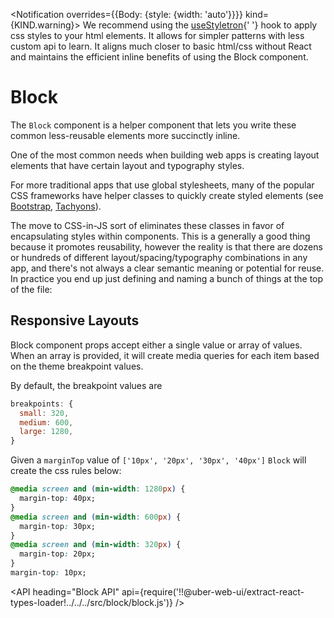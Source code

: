 <!--
Copyright (c) 2018-2019 Uber Technologies, Inc.

This source code is licensed under the MIT license found in the
LICENSE file in the root directory of this source tree.
-->





<Notification overrides={{Body: {style: {width: 'auto'}}}} kind={KIND.warning}>
  We recommend using the <a href="/components/use-styletron">useStyletron</a>{' '}
  hook to apply css styles to your html elements. It allows for simpler patterns
  with less custom api to learn. It aligns much closer to basic html/css without
  React and maintains the efficient inline benefits of using the Block
  component.
</Notification>

# Block

The `Block` component is a helper component that lets you write these common less-reusable elements more succinctly inline.

One of the most common needs when building web apps is creating layout elements that have certain layout and typography styles.

For more traditional apps that use global stylesheets, many of the popular CSS frameworks have helper classes to quickly create
styled elements (see [Bootstrap](https://getbootstrap.com/docs/4.1/utilities/sizing/), [Tachyons](http://tachyons.io/docs/layout/spacing/)).

The move to CSS-in-JS sort of eliminates these classes in favor of encapsulating styles within components. This is a generally a good thing because it promotes reusability, however the reality is that there are dozens or hundreds of different layout/spacing/typography combinations in any app, and there's not always a clear semantic meaning or potential for reuse. In practice you end up just defining and naming a bunch of things at the top of the file:

<Example title="Block basic Usage" path="block/basic.js">
  <Basic />
</Example>

## Responsive Layouts

Block component props accept either a single value or array of values. When an array is provided,
it will create media queries for each item based on the theme breakpoint values.

By default, the breakpoint values are

```js
breakpoints: {
  small: 320,
  medium: 600,
  large: 1280,
}
```

Given a `marginTop` value of `['10px', '20px', '30px', '40px']` `Block` will create the css rules below:

```css
@media screen and (min-width: 1280px) {
  margin-top: 40px;
}
@media screen and (min-width: 600px) {
  margin-top: 30px;
}
@media screen and (min-width: 320px) {
  margin-top: 20px;
}
margin-top: 10px;
```

<Example title="Responsive Properties" path="block/responsive.js">
  <Responsive />
</Example>

<Example title="Overrides" path="block/override.js">
  <Override />
</Example>

<API
  heading="Block API"
  api={require('!!@uber-web-ui/extract-react-types-loader!../../../src/block/block.js')}
/>

